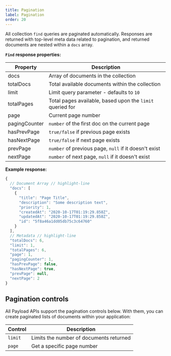 ```yaml
---
title: Pagination
label: Pagination
order: 20
---
```


All collection `find` queries are paginated automatically. Responses are returned with top-level meta data related to pagination, and returned documents are nested within a `docs` array.

**`Find` response properties:**

| Property      | Description                                                |
| ------------- | ---------------------------------------------------------- |
| docs          | Array of documents in the collection                       |
| totalDocs     | Total available documents within the collection            |
| limit         | Limit query parameter - defaults to `10`                   |
| totalPages    | Total pages available, based upon the `limit` queried for  |
| page          | Current page number                                        |
| pagingCounter | `number` of the first doc on the current page              |
| hasPrevPage   | `true/false` if previous page exists                       |
| hasNextPage   | `true/false` if next page exists                           |
| prevPage      | `number` of previous page, `null` if it doesn't exist      |
| nextPage      | `number` of next page, `null` if it doesn't exist          |

**Example response:**
```js
{
  // Document Array // highlight-line
  "docs": [
    {
      "title": "Page Title",
      "description": "Some description text",
      "priority": 1,
      "createdAt": "2020-10-17T01:19:29.858Z",
      "updatedAt": "2020-10-17T01:19:29.858Z",
      "id": "5f8a46a1dd05db75c3c64760"
    }
  ],
  // Metadata // highlight-line
  "totalDocs": 6,
  "limit": 1,
  "totalPages": 6,
  "page": 1,
  "pagingCounter": 1,
  "hasPrevPage": false,
  "hasNextPage": true,
  "prevPage": null,
  "nextPage": 2
}
```

## Pagination controls

All Payload APIs support the pagination controls below. With them, you can create paginated lists of documents within your application:

| Control   | Description                                                                               |
| --------- | ----------------------------------------------------------------------------------------- |
| `limit`   | Limits the number of documents returned                                                   |
| `page`    | Get a specific page number                                                                |

